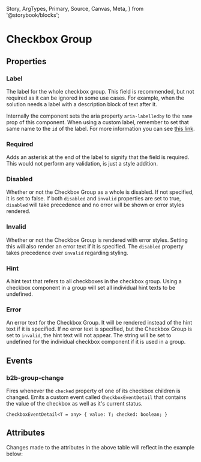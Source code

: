   Story,
  ArgTypes,
  Primary,
  Source,
  Canvas,
  Meta,
} from '@storybook/blocks';


<Meta of={CheckboxGroupStories} />

# Checkbox Group

<Canvas columns={3} withSource="open" withToolbar={false}>
  <Story id="components-form-checkbox-group--story-010-default" />
</Canvas>

## Properties

### Label

The label for the whole checkbox group. This field is recommended, but not required as it can
be ignored in some use cases. For example, when the solution needs a label with a description block of text after it.

Internally the component sets the aria property `aria-labelledby` to the `name` prop of this component. When using a
custom label, remember to set that same name to the `id` of the label. For more information you can see [this link](https://developer.mozilla.org/en-US/docs/Web/Accessibility/ARIA/Attributes/aria-labelledby).

### Required

Adds an asterisk at the end of the label to signify that the field is required. This would not perform any
validation, is just a style addition.

### Disabled

Whether or not the Checkbox Group as a whole is disabled. If not specified, it is set to false.
If both `disabled` and `invalid` properties are set to true, `disabled` will take precedence and no
error will be shown or error styles rendered.

### Invalid

Whether or not the Checkbox Group is rendered with error styles. Setting this will also render an
error text if it is specified. The `disabled` property takes precedence over `invalid` regarding styling.

### Hint

A hint text that refers to all checkboxes in the checkbox group.
Using a checkbox component in a group will set all individual hint texts to be undefined.

### Error

An error text for the Checkbox Group. It will be rendered instead of the hint text if it is specified.
If no error text is specified, but the Checkbox Group is set to `invalid`, the hint text will
not appear. The string will be set to undefined for the individual checkbox component if it is used in a group.

## Events

### b2b-group-change

Fires whenever the `checked` property of one of its checkbox children is changed.
Emits a custom event called `CheckboxEventDetail` that contains the value of the checkbox
as well as it's current status.

`CheckboxEventDetail<T = any> {
  value: T;
  checked: boolean;
}`

## Attributes

<ArgTypes of={CheckboxGroupStories} />
Changes made to the attributes in the above table will reflect in the example
below:
<Primary />
